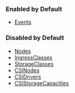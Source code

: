 ### Enabled by Default
* [Events](/vcluster/vcluster-yaml/sync/from-host/events.mdx) 
### Disabled by Default
* [Nodes](/vcluster/vcluster-yaml/sync/from-host/nodes.mdx)  
* [IngressClasses](/vcluster/vcluster-yaml/sync/from-host/ingress-classes.mdx) 
* [StorageClasses](/vcluster/vcluster-yaml/sync/from-host/storage-classes.mdx) 
* [CSINodes](/vcluster/vcluster-yaml/sync/from-host/csi-nodes.mdx)         
* [CSIDrivers](/vcluster/vcluster-yaml/sync/from-host/csi-drivers.mdx)     
* [CSIStorageCapacities](/vcluster/vcluster-yaml/sync/from-host/csi-storage-capacities.mdx)  